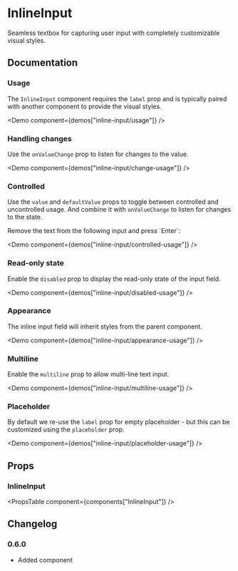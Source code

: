 
# InlineInput

Seamless textbox for capturing user input with completely customizable visual styles.

## Documentation

### Usage

The `InlineInput` component requires the `label` prop and is typically paired with another component to provide the visual styles.

<Demo component={demos["inline-input/usage"]} />

### Handling changes

Use the `onValueChange` prop to listen for changes to the value.

<Demo component={demos["inline-input/change-usage"]} />

### Controlled

Use the `value` and `defaultValue` props to toggle between controlled and uncontrolled usage. And combine it with `onValueChange` to listen for changes to the state.

<Alert intent="warning" mt="16">
  Remove the text from the following input and press `Enter`:
</Alert>

<Demo component={demos["inline-input/controlled-usage"]} />

### Read-only state

Enable the `disabled` prop to display the read-only state of the input field.

<Demo component={demos["inline-input/disabled-usage"]} />

### Appearance

The inline input field will inherit styles from the parent component.

<Demo component={demos["inline-input/appearance-usage"]} />

### Multiline

Enable the `multiline` prop to allow multi-line text input.

<Demo component={demos["inline-input/multiline-usage"]} />

### Placeholder

By default we re-use the `label` prop for empty placeholder - but this can be customized using the `placeholder` prop.

<Demo component={demos["inline-input/placeholder-usage"]} />

## Props

### InlineInput

<PropsTable component={components["InlineInput"]} />

## Changelog

### 0.6.0

- Added component
